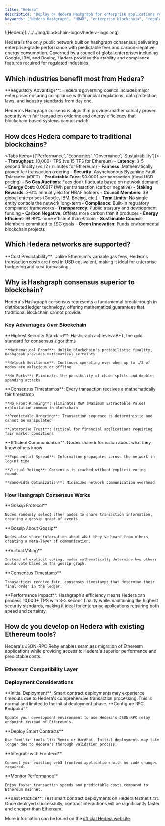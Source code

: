 ```yaml
---
title: "Hedera"
description: "Deploy on Hedera Hashgraph for enterprise applications requiring regulatory compliance, predictable fees, and energy efficiency. Compare Hedera's unique consensus with traditional blockchains."
keywords: ["Hedera Hashgraph", "HBAR", "enterprise blockchain", "regulated industries", "hashgraph consensus", "energy efficient", "predictable fees"]
---
```



<div className="flex items-start gap-6 mb-8">
  <div className="flex-shrink-0 w-16">
    ![Hedera](../../../img/blockchain-logos/hedera-logo.png)
  </div>
  <div className="flex-1">
    <p className="text-lg mb-4">
      Hedera is the only public network built on hashgraph consensus, delivering enterprise-grade performance with predictable fees and carbon-negative energy consumption. Governed by a council of global enterprises including Google, IBM, and Boeing, Hedera provides the stability and compliance features required for regulated industries.
    </p>
  </div>
</div>

## Which industries benefit most from Hedera?

<Cards>
  <Card title="Financial Services" description="Banks and payment processors requiring predictable transaction costs, regulatory compliance, and millisecond settlement times for cross-border payments." />
  <Card title="Healthcare & Life Sciences" description="Organizations managing patient data, drug traceability, and clinical trials where data integrity and privacy are paramount." />
  <Card title="Government & Public Sector" description="Agencies implementing digital identity, voting systems, and public records that require transparency and immutable audit trails." />
  <Card title="Supply Chain & Logistics" description="Enterprises tracking products from origin to consumer, requiring fair transaction ordering and tamper-proof record keeping." />
</Cards>

<Callout type="info">
  **Regulatory Advantage**: Hedera's governing council includes major enterprises ensuring compliance with financial regulations, data protection laws, and industry standards from day one.
</Callout>

Hedera's Hashgraph consensus algorithm provides mathematically proven security with fair transaction ordering and energy efficiency that blockchain-based systems cannot match.

## How does Hedera compare to traditional blockchains?

<Tabs items={['Performance', 'Economics', 'Governance', 'Sustainability']}>
  <Tab value="Performance">
    - **Throughput**: 10,000+ TPS (vs 15 TPS for Ethereum)
    - **Latency**: 3-5 second finality (vs 12+ minutes for Ethereum)
    - **Fairness**: Mathematically proven fair transaction ordering
    - **Security**: Asynchronous Byzantine Fault Tolerance (aBFT)
  </Tab>
  <Tab value="Economics">
    - **Predictable Fees**: $0.0001 per transaction (fixed USD pricing)
    - **No Gas Auctions**: Fees don't fluctuate based on network demand
    - **Energy Cost**: 0.00017 kWh per transaction (carbon negative)
    - **Staking Rewards**: 3-6% annual yield for HBAR holders
  </Tab>
  <Tab value="Governance">
    - **Council Members**: 39 global enterprises (Google, IBM, Boeing, etc.)
    - **Term Limits**: No single entity controls the network long-term
    - **Compliance**: Built-in regulatory compliance frameworks
    - **Transparency**: Public treasury and development funding
  </Tab>
  <Tab value="Sustainability">
    - **Carbon Negative**: Offsets more carbon than it produces
    - **Energy Efficient**: 99.99% more efficient than Bitcoin
    - **Sustainable Council**: Members committed to ESG goals
    - **Green Innovation**: Funds environmental blockchain projects
  </Tab>
</Tabs>

## Which Hedera networks are supported?

<Cards>
  <Card 
    title="Hedera Mainnet" 
    description="Production network with real HBAR for live applications. Features enterprise-grade SLAs, regulatory compliance, and predictable transaction costs."
  />
  <Card 
    title="Hedera Testnet" 
    description="Development environment with free test HBAR for experimentation. Mirrors mainnet functionality for comprehensive testing and validation."
  />
</Cards>

<Callout type="tip">
  **Cost Predictability**: Unlike Ethereum's variable gas fees, Hedera's transaction costs are fixed in USD equivalent, making it ideal for enterprise budgeting and cost forecasting.
</Callout>

## Why is Hashgraph consensus superior to blockchain?

Hedera's Hashgraph consensus represents a fundamental breakthrough in distributed ledger technology, offering mathematical guarantees that traditional blockchain cannot provide.

### Key Advantages Over Blockchain

<Accordions>
  <Accordion title="Asynchronous Byzantine Fault Tolerance (aBFT)">
    **Highest Security Standard**: Hashgraph achieves aBFT, the gold standard for consensus algorithms
    
    **Mathematical Proof**: Unlike blockchain's probabilistic finality, Hashgraph provides mathematical certainty
    
    **Network Resilience**: Continues operating even when up to 1/3 of nodes are malicious or offline
    
    **No Forks**: Eliminates the possibility of chain splits and double-spending attacks
  </Accordion>
  
  <Accordion title="Fair Transaction Ordering">
    **Consensus Timestamps**: Every transaction receives a mathematically fair timestamp
    
    **No Front-Running**: Eliminates MEV (Maximum Extractable Value) exploitation common in blockchain
    
    **Predictable Ordering**: Transaction sequence is deterministic and cannot be manipulated
    
    **Enterprise Trust**: Critical for financial applications requiring fair market conditions
  </Accordion>
  
  <Accordion title="Gossip-About-Gossip Protocol">
    **Efficient Communication**: Nodes share information about what they know others know
    
    **Exponential Spread**: Information propagates across the network in log(n) time
    
    **Virtual Voting**: Consensus is reached without explicit voting rounds
    
    **Bandwidth Optimization**: Minimizes network communication overhead
  </Accordion>
</Accordions>

### How Hashgraph Consensus Works

<Steps>
  <Step>
    **Gossip Protocol**
    
    Nodes randomly select other nodes to share transaction information, creating a gossip graph of events.
  </Step>
  
  <Step>
    **Gossip About Gossip**
    
    Nodes also share information about what they've heard from others, creating a meta-layer of communication.
  </Step>
  
  <Step>
    **Virtual Voting**
    
    Instead of explicit voting, nodes mathematically determine how others would vote based on the gossip graph.
  </Step>
  
  <Step>
    **Consensus Timestamp**
    
    Transactions receive fair, consensus timestamps that determine their final order in the ledger.
  </Step>
</Steps>

<Callout type="info">
  **Performance Impact**: Hashgraph's efficiency means Hedera can process 10,000+ TPS with 3-5 second finality while maintaining the highest security standards, making it ideal for enterprise applications requiring both speed and certainty.
</Callout>

## How do you develop on Hedera with existing Ethereum tools?

Hedera's JSON-RPC Relay enables seamless migration of Ethereum applications while providing access to Hedera's superior performance and predictable costs.

### Ethereum Compatibility Layer

<Cards>
  <Card 
    title="Familiar Development Tools" 
    description="Use MetaMask, Remix, Hardhat, and other Ethereum tools without modification. Deploy Solidity contracts directly to Hedera."
  />
  <Card 
    title="Existing DApp Migration" 
    description="Port existing Ethereum dApps to Hedera with minimal code changes while gaining superior performance and lower costs."
  />
  <Card 
    title="Developer Experience" 
    description="Leverage existing Ethereum development skills and workflows while accessing Hedera's enterprise-grade features."
  />
</Cards>

### Deployment Considerations

<Callout type="warning">
  **Initial Deployment**: Smart contract deployments may experience timeouts due to Hedera's comprehensive transaction processing. This is normal and limited to the initial deployment phase.
</Callout>

<Steps>
  <Step>
    **Configure RPC Endpoint**
    
    Update your development environment to use Hedera's JSON-RPC relay endpoint instead of Ethereum's.
  </Step>
  
  <Step>
    **Deploy Smart Contracts**
    
    Use familiar tools like Remix or Hardhat. Initial deployments may take longer due to Hedera's thorough validation process.
  </Step>
  
  <Step>
    **Integrate with Frontend**
    
    Connect your existing web3 frontend applications with no code changes required.
  </Step>
  
  <Step>
    **Monitor Performance**
    
    Enjoy faster transaction speeds and predictable costs compared to Ethereum mainnet.
  </Step>
</Steps>

<Callout type="tip">
  **Best Practice**: Test smart contract deployments on Hedera testnet first. Once deployed successfully, contract interactions will be significantly faster and cheaper than Ethereum.
</Callout>

More information can be found on the [official Hedera website](https://hedera.com/).
